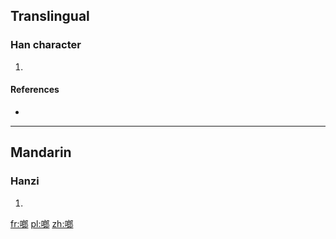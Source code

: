 ==Translingual==

===Han character===
{{Han char|rn=30|rad=口|as=08|sn=11|four=6702<sub>7</sub>|canj=口戈戈中 (RIIL)}}

# {{defn|Han|sort=口08}}

====References====
* {{Han ref|kx=0204.111|hdz=10646.090|uh=5577|ud=21879|bh=D86A|bd=55402}}

----

==Mandarin==

===Hanzi===
{{cmn-hanzi|pin=[[lāng]] ([[lang1]])|wg=lang<sup>1</sup>}}

# {{defn|Mandarin|sort=口08}}

[[fr:啷]]
[[pl:啷]]
[[zh:啷]]